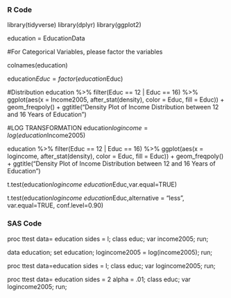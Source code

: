 ### R Code

library(tidyverse)
library(dplyr)
library(ggplot2)

education = EducationData

#For Categorical Variables, please factor the variables

colnames(education)

education$Educ = factor(education$Educ)

#Distribution
education %>% filter(Educ == 12 | Educ == 16) %>% 
  ggplot(aes(x = Income2005, after_stat(density),  color = Educ, fill = Educ)) +
  geom_freqpoly() + 
  ggtitle("Density Plot of Income Distribution between 12 and 16 Years of Education")

#LOG TRANSFORMATION
education$logincome = log(education$Income2005)

education %>% filter(Educ == 12 | Educ == 16) %>% 
  ggplot(aes(x = logincome, after_stat(density),  color = Educ, fill = Educ)) +
  geom_freqpoly() + 
  ggtitle("Density Plot of Income Distribution between 12 and 16 Years of Education")

t.test(education$logincome~education$Educ,var.equal=TRUE)

t.test(education$logincome~education$Educ,alternative = "less", var.equal=TRUE, conf.level=0.90)

### SAS Code

proc ttest data= education sides = l;
class educ;
var income2005;
run;

data education;
set education;
logincome2005 = log(income2005);
run;

proc ttest data=education sides = l;
class educ;
var logincome2005;
run;

proc ttest data= education sides = 2 alpha = .01;
class educ;
var logincome2005;
run;
